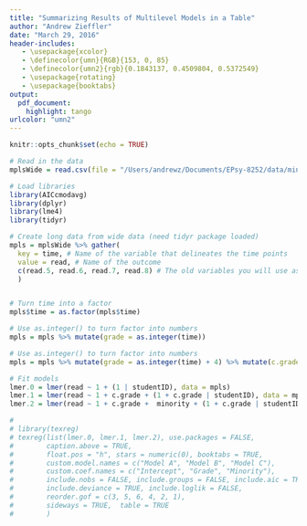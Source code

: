 ```yaml
---
title: "Summarizing Results of Multilevel Models in a Table"
author: "Andrew Zieffler"
date: "March 29, 2016"
header-includes:
   - \usepackage{xcolor}
   - \definecolor{umn}{RGB}{153, 0, 85}
   - \definecolor{umn2}{rgb}{0.1843137, 0.4509804, 0.5372549}
   - \usepackage{rotating}
   - \usepackage{booktabs}
output: 
  pdf_document:
    highlight: tango
urlcolor: "umn2"
---
```


```r
knitr::opts_chunk$set(echo = TRUE)
```


```r
# Read in the data
mplsWide = read.csv(file = "/Users/andrewz/Documents/EPsy-8252/data/minneapolis.csv")

# Load libraries
library(AICcmodavg)
library(dplyr)
library(lme4)
library(tidyr)

# Create long data from wide data (need tidyr package loaded)
mpls = mplsWide %>% gather(
  key = time, # Name of the variable that delineates the time points
  value = read, # Name of the outcome
  c(read.5, read.6, read.7, read.8) # The old variables you will use as values
  )


# Turn time into a factor
mpls$time = as.factor(mpls$time)

# Use as.integer() to turn factor into numbers
mpls = mpls %>% mutate(grade = as.integer(time))

# Use as.integer() to turn factor into numbers
mpls = mpls %>% mutate(grade = as.integer(time) + 4) %>% mutate(c.grade = grade - mean(grade))

# Fit models
lmer.0 = lmer(read ~ 1 + (1 | studentID), data = mpls)
lmer.1 = lmer(read ~ 1 + c.grade + (1 + c.grade | studentID), data = mpls)
lmer.2 = lmer(read ~ 1 + c.grade +  minority + (1 + c.grade | studentID), data = mpls)
```






```r
# 
# library(texreg)
# texreg(list(lmer.0, lmer.1, lmer.2), use.packages = FALSE,
#        caption.above = TRUE,
#        float.pos = "h", stars = numeric(0), booktabs = TRUE,
#        custom.model.names = c("Model A", "Model B", "Model C"),
#        custom.coef.names = c("Intercept", "Grade", "Minority"),
#        include.nobs = FALSE, include.groups = FALSE, include.aic = TRUE, include.bic = FALSE,
#        include.deviance = TRUE, include.loglik = FALSE,
#        reorder.gof = c(3, 5, 6, 4, 2, 1),
#        sideways = TRUE,  table = TRUE
#        )
```

\begin{table}[h]
\caption{Mixed-effects models fitted to the minneapolis data to predict students' reading scores. All results estimated using REML.}
\begin{center}
\begin{tabular}{l c c c }
\toprule
 & Model A & Model B & Model C \\
\midrule
\multicolumn{4}{l}{Fixed Effects} \\[1ex]
\hspace{1em} Intercept                          & $212.24$ & $205.75$ & $220.46$ \\
                                   & $(4.01)$ & $(4.33)$ & $(5.04)$ \\
\hspace{1em} Grade                              &          & $4.88$   & $4.88$   \\
                                   &          & $(0.76)$ & $(0.77)$ \\
\hspace{1em} Minority                           &          &          & $-24.89$ \\
                                   &          &          & $(6.42)$ \\
\midrule
\multicolumn{4}{l}{Variance Components} \\[1ex]
\hspace{1em} Level-1 $\left(\sigma^2_{\epsilon}\right)$                       & 66.21    & 18.30    & 18.13    \\
\hspace{1em} Level-2: Intercept $\left(\sigma^2_0\right)$         & 335.38   & 399.12   & 228.69   \\
\hspace{1em} Level-2: Slope $\left(\sigma^2_1\right)$            &          & 7.55     & 7.80     \\
\hspace{1em} Level-2: Covariance $\left(\sigma_{01}\right)$  &          & -19.59   & -10.77   \\
\midrule
\multicolumn{4}{l}{Pseudo $R^2$ and Goodness-of-Fit} \\[1ex]
\hspace{1em} $R^2_{Y,\hat{Y}}$                  & 0.878    & 0.974    & 0.975   \\
\hspace{1em} $R^2_{\epsilon}$                   &          & 0.724    & 0.726   \\
\hspace{1em} $R^2_{0}$                          &          & $-0.190$ & 0.318   \\
\hspace{1em} $R^2_{1}$                          &          &          & $-0.033$   \\[1ex]
\hspace{1em} Deviance                           & 626.50   & 571.70   & 559.78   \\
\hspace{1em} AICc                               & 628.23   & 578.98   & 564.46   \\
\bottomrule
\multicolumn{4}{l}{\scriptsize{}}
\end{tabular}
\label{table:coefficients}
\end{center}
\end{table}